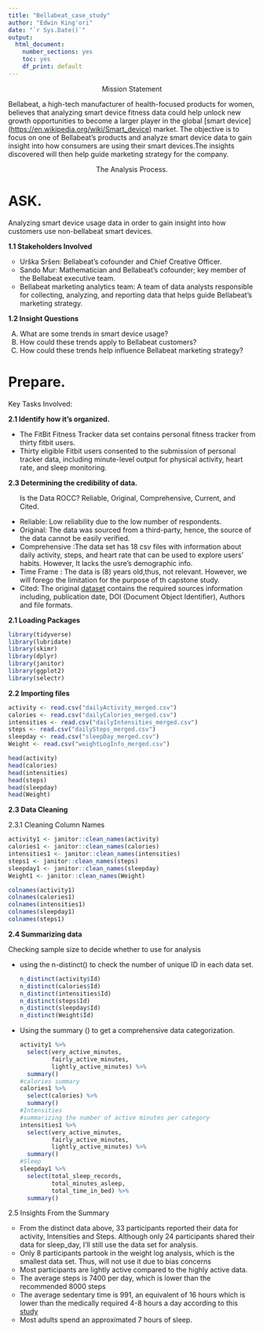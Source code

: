 ```yaml
---
title: "Bellabeat_case_study"
author: "Edwin King'ori"
date: "`r Sys.Date()`"
output: 
  html_document: 
    number_sections: yes
    toc: yes
    df_print: default
---
```


<center>Mission Statement</center>

<p style="color:#333333;">

Bellabeat, a high-tech manufacturer of health-focused products for women, believes that analyzing smart device fitness data could help unlock new growth opportunities to become a larger player in the global [smart device] (<https://en.wikipedia.org/wiki/Smart_device>) market. The objective is to focus on one of Bellabeat's products and analyze smart device data to gain insight into how consumers are using their smart devices.The insights discovered will then help guide marketing strategy for the company.

</p>

<center> The Analysis Process.</center>

# ASK.

Analyzing smart device usage data in order to gain insight into how customers use non-bellabeat smart devices.

<strong>1.1 Stakeholders Involved</strong>
<ol style = "list-style: circle">
  <li> Urška Sršen: Bellabeat’s cofounder and Chief Creative Officer.</li>
  <li> Sando Mur: Mathematician and Bellabeat’s cofounder; key member of
  the Bellabeat executive team.</li>
  <li> Bellabeat marketing analytics team: A team of data analysts
  responsible for collecting, analyzing, and reporting data that helps
  guide Bellabeat’s marketing strategy. </li> 
</ol>

<strong>1.2 Insight Questions</strong>
<ol type = "A" >
  <li> What are some trends in smart device usage? </li>  
  <li> How could these trends apply to Bellabeat customers?<?li>
  <li> How could these trends help influence Bellabeat marketing strategy? </li>
</ol>
# Prepare.
  Key Tasks Involved:
  
<strong> 2.1 Identify how it's organized.</strong>
  <ul style=“list-style-type:square” >
  <li> The FitBit Fitness Tracker data set contains personal fitness tracker from thirty fitbit users.</li> 
  <li>Thirty eligible Fitbit users consented to the submission of personal tracker data, including minute-level output for physical activity, heart rate, and sleep monitoring.</li>
    </ul>
      
<strong> 2.3 Determining the credibility of data. </strong>
 <ul style=“list-style-type:square” > 
Is the Data ROCC?  Reliable, Original, Comprehensive, Current, and Cited.
    
  <li> Reliable: Low reliability due to the low number of respondents.</li>
  
  <li> Original:  The data was sourced from a third-party, hence, the source of the data cannot be
    easily verified. </li>
       
  <li> Comprehensive :The data set has 18 csv files with information about daily activity, steps, and
    heart rate that can be used to explore users’ habits. However, It lacks the usre's demographic info. </li>
    
  <li> Time Frame : The data is (8) years old,thus, not relevant. However, we will forego the limitation
    for the purpose of th capstone study. </li> 
       
  <li> Cited: The original [dataset](https://zenodo.org/record/53894) contains the required sources information
  including, publication date, DOI (Document Object Identifier), Authors and file formats.</li> 
  </ul>
       

<strong>2.1 Loading Packages </strong>

```r
library(tidyverse)
library(lubridate)
library(skimr)
library(dplyr)
library(janitor)
library(ggplot2)
library(selectr)
```

<strong>2.2 Importing files</strong>

```r
activity <- read.csv("dailyActivity_merged.csv")
calories <- read.csv("dailyCalories_merged.csv")
intensities <- read.csv("dailyIntensities_merged.csv")
steps <- read.csv("dailySteps_merged.csv")
sleepday <- read.csv("sleepDay_merged.csv")
Weight <- read.csv("weightLogInfo_merged.csv")

head(activity)
head(calories)
head(intensities)
head(steps)
head(sleepday)
head(Weight)

```

<strong>2.3 Data Cleaning</strong>

2.3.1 Cleaning Column Names

```r
activity1 <- janitor::clean_names(activity)
calories1 <- janitor::clean_names(calories)
intensities1 <- janitor::clean_names(intensities)
steps1 <- janitor::clean_names(steps)
sleepday1 <- janitor::clean_names(sleepday)
Weight1 <- janitor::clean_names(Weight)

colnames(activity1)
colnames(calories1)
colnames(intensities1)
colnames(sleepday1)
colnames(steps1)

```
<strong> 2.4 Summarizing data </strong>

Checking sample size to decide whether to use for analysis
<ul style=“list-style-type:square” >
   <li> using the n-distinct() to check the number of unique ID in each data set. </li>
``` r
n_distinct(activity$Id)
n_distinct(calories$Id)
n_distinct(intensities$Id)
n_distinct(steps$Id)
n_distinct(sleepday$Id)
n_distinct(Weight$Id)

```
  <li>Using the summary () to get a comprehensive data categorization.</li>
```r
activity1 %>%
  select(very_active_minutes,
         fairly_active_minutes,
         lightly_active_minutes) %>%
  summary()
#calories summary
calories1 %>%
  select(calories) %>%
  summary()
#Intensities 
#summarizing the number of active minutes per category
intensities1 %>%
  select(very_active_minutes,
         fairly_active_minutes,
         lightly_active_minutes) %>%
  summary()
#Sleep
sleepday1 %>%
  select(total_sleep_records,
         total_minutes_asleep,
         total_time_in_bed) %>%
  summary()
```

</ul>

2.5 Insights From the Summary
 <ol style = "list-style: circle"> 
 <li> From the distinct data above, 33 participants reported their data for activity, Intensities and Steps. Although only 24 participants shared their data for sleep_day, I'll still use the data set for analysis. </li>
 <li> Only 8 participants partook in the weight log analysis, which is the smallest data set. Thus, will not use it due to bias concerns </li>
 <li> Most participants are lightly active compared to the highly active data.</li>
 <li>The average steps is 7400 per day, which is lower than the recommended 8000 steps</li>
 <li>The average sedentary time is 991, an equivalent of 16 hours which is lower than the medically required 4-8 hours a day according to this [study](https://bmcpublichealth.biomedcentral.com/articles/10.1186/s12889-023-15029-8)</li>
 <li>Most adults spend an approximated 7 hours of sleep. </li>
 </ol>
 
 
 ```r
 
```
